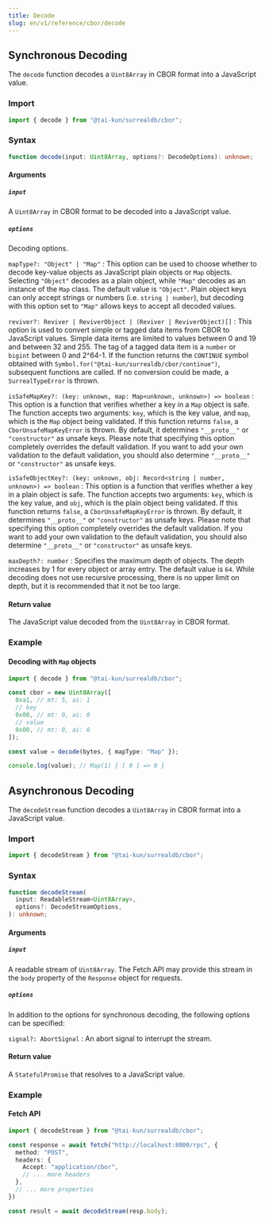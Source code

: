 ```yaml
---
title: Decode
slug: en/v1/reference/cbor/decode
---
```


## Synchronous Decoding

The `decode` function decodes a `Uint8Array` in CBOR format into a JavaScript value.

### Import

```ts
import { decode } from "@tai-kun/surrealdb/cbor";
```

### Syntax

```ts
function decode(input: Uint8Array, options?: DecodeOptions): unknown;
```

#### Arguments

##### `input`

A `Uint8Array` in CBOR format to be decoded into a JavaScript value.

##### `options`

Decoding options.

`mapType?: "Object" | "Map"`
:   This option can be used to choose whether to decode key-value objects as JavaScript plain objects or `Map` objects. Selecting `"Object"` decodes as a plain object, while `"Map"` decodes as an instance of the `Map` class. The default value is `"Object"`. Plain object keys can only accept strings or numbers (i.e. `string | number`), but decoding with this option set to `"Map"` allows keys to accept all decoded values.

`reviver?: Reviver | ReviverObject | (Reviver | ReviverObject)[]`
:   This option is used to convert simple or tagged data items from CBOR to JavaScript values. Simple data items are limited to values between 0 and 19 and between 32 and 255. The tag of a tagged data item is a `number` or `bigint` between 0 and 2^64-1. If the function returns the `CONTINUE` symbol obtained with `Symbol.for("@tai-kun/surrealdb/cbor/continue")`, subsequent functions are called. If no conversion could be made, a `SurrealTypeError` is thrown.

`isSafeMapKey?: (key: unknown, map: Map<unknown, unknown>) => boolean`
:   This option is a function that verifies whether a key in a `Map` object is safe. The function accepts two arguments: `key`, which is the key value, and `map`, which is the `Map` object being validated. If this function returns `false`, a `CborUnsafeMapKeyError` is thrown. By default, it determines `"__proto__"` or `"constructor"` as unsafe keys. Please note that specifying this option completely overrides the default validation. If you want to add your own validation to the default validation, you should also determine `"__proto__"` or `"constructor"` as unsafe keys.

`isSafeObjectKey?: (key: unknown, obj: Record<string | number, unknown>) => boolean`
:   This option is a function that verifies whether a key in a plain object is safe. The function accepts two arguments: `key`, which is the key value, and `obj`, which is the plain object being validated. If this function returns `false`, a `CborUnsafeMapKeyError` is thrown. By default, it determines `"__proto__"` or `"constructor"` as unsafe keys. Please note that specifying this option completely overrides the default validation. If you want to add your own validation to the default validation, you should also determine `"__proto__"` or `"constructor"` as unsafe keys.

`maxDepth?: number`
:   Specifies the maximum depth of objects. The depth increases by 1 for every object or array entry. The default value is `64`. While decoding does not use recursive processing, there is no upper limit on depth, but it is recommended that it not be too large.

#### Return value

The JavaScript value decoded from the `Uint8Array` in CBOR format.

### Example

#### Decoding with `Map` objects

```ts
import { decode } from "@tai-kun/surrealdb/cbor";

const cbor = new Uint8Array([
  0xa1, // mt: 5, ai: 1
  // key
  0x00, // mt: 0, ai: 0
  // value
  0x00, // mt: 0, ai: 0
]);

const value = decode(bytes, { mapType: "Map" });

console.log(value); // Map(1) { [ 0 ] => 0 }
```

## Asynchronous Decoding

The `decodeStream` function decodes a `Uint8Array` in CBOR format into a JavaScript value.

### Import

```ts
import { decodeStream } from "@tai-kun/surrealdb/cbor";
```

### Syntax

```ts
function decodeStream(
  input: ReadableStream<Uint8Array>,
  options?: DecodeStreamOptions,
): unknown;
```

#### Arguments

##### `input`

A readable stream of `Uint8Array`. The Fetch API may provide this stream in the `body` property of the `Response` object for requests.

##### `options`

In addition to the options for synchronous decoding, the following options can be specified:

`signal?: AbortSignal`
:   An abort signal to interrupt the stream.

#### Return value

A `StatefulPromise` that resolves to a JavaScript value.

### Example

#### Fetch API

```ts
import { decodeStream } from "@tai-kun/surrealdb/cbor";

const response = await fetch("http://localhost:8000/rpc", {
  method: "POST",
  headers: {
    Accept: "application/cbor",
    // ... more headers
  },
  // ... more properties
})

const result = await decodeStream(resp.body);
```
